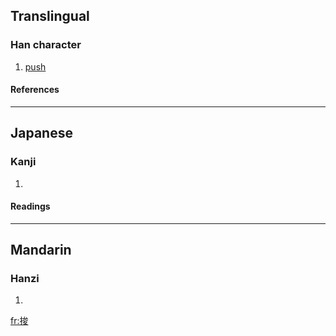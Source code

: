 ==Translingual==
===Han character===
{{Han char|rn=64|rad=手|as=07|sn=10|four=5304<sub>7</sub>|canj=手戈金水 (QICE)}}
# [[push]]
====References====
{{Han ref|kx=0434.130|dkj=12161|dj=0783.200|hdz=31888.060|uh=6358|ud=25432|bh=D1C1|bd=53697}}
----
==Japanese==
===Kanji===
{{ja-kanji|grade=|rs=手07}}
# {{defn|Japanese}} 
====Readings====
{{ja-readings|on=[[そん]] (son), [[しゅん]] (shun), [[さい]] (sai)|kun=[[すい]] (sui), [[おす]] (osu)}}
----
==Mandarin==
===Hanzi===
{{cmn-hanzi|pin=[[zùn]] ([[zun4]])|wg=tsun<sup>4</sup>}}
# {{defn|Mandarin}}

[[fr:捘]]